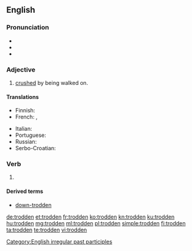 ==English==

===Pronunciation===
* {{IPA|/ˈtɹɑdən/|lang=en}}
* {{audio|En-us-trodden.ogg|Audio (US)|lang=en}}
* {{rhymes|ɒdən|lang=en}}

===Adjective===
{{en-adj}}

# [[crushed]] by being walked on.

====Translations====
{{trans-top|crushed by being walked on}}
* Finnish: {{t|fi|tallottu}}
* French: {{t+|fr|piétiné|m}}, {{t+|fr|piétinée|f}}
{{trans-mid}}
* Italian: {{t+|it|calpestato}}
* Portuguese: {{t|pt|pisado}}
* Russian: {{t|ru|расто́птан}}
* Serbo-Croatian: {{t|sh|pogažen}}
{{trans-bottom}}

===Verb===
{{head|en|past participle}}

# {{past participle of|tread|lang=en|nocat=1}}

====Derived terms====
* [[down-trodden]]

[[Category:English irregular past participles]]

[[de:trodden]]
[[et:trodden]]
[[fr:trodden]]
[[ko:trodden]]
[[kn:trodden]]
[[ku:trodden]]
[[hu:trodden]]
[[mg:trodden]]
[[ml:trodden]]
[[pl:trodden]]
[[simple:trodden]]
[[fi:trodden]]
[[ta:trodden]]
[[te:trodden]]
[[vi:trodden]]